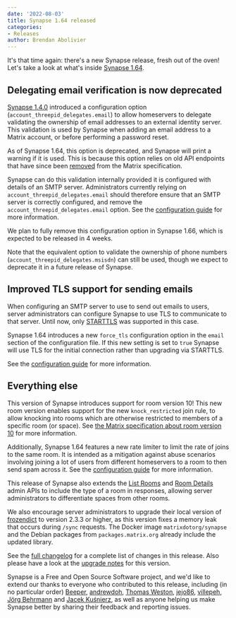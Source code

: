 ```yaml
---
date: '2022-08-03'
title: Synapse 1.64 released
categories:
- Releases
author: Brendan Abolivier
---
```


It's that time again: there's a new Synapse release, fresh out of the oven!
Let's take a look at what's inside [Synapse
1.64](https://github.com/matrix-org/synapse/releases/tag/v1.64.0).

## Delegating email verification is now deprecated

[Synapse 1.4.0](https://github.com/matrix-org/synapse/releases/tag/v1.4.0)
introduced a configuration option (`account_threepid_delegates.email`) to allow
homeservers to delegate validating the ownership of email addresses to an
external identity server. This validation is used by Synapse when adding an
email address to a Matrix account, or before performing a password reset.

As of Synapse 1.64, this option is deprecated, and Synapse will print a warning
if it is used. This is because this option relies on old API endpoints that have
since been
[removed](https://spec.matrix.org/v1.1/changelog/#identity-service-api) from the
Matrix specification.

Synapse can do this validation internally provided it is configured with details
of an SMTP server. Administrators currently relying on
`account_threepid_delegates.email` should therefore ensure that an SMTP server
is correctly configured, and remove the `account_threepid_delegates.email`
option. See the [configuration
guide](https://matrix-org.github.io/synapse/v1.64/usage/configuration/config_documentation.html#email)
for more information.

We plan to fully remove this configuration option in Synapse 1.66, which is
expected to be released in 4 weeks.

Note that the equivalent option to validate the ownership of phone numbers
(`account_threepid_delegates.msisdn`) can still be used, though we expect to
deprecate it in a future release of Synapse.

## Improved TLS support for sending emails

When configuring an SMTP server to use to send out emails to users, server
administrators can configure Synapse to use TLS to communicate to that server.
Until now, only [STARTTLS](https://en.wikipedia.org/wiki/Opportunistic_TLS) was
supported in this case.

Synapse 1.64 introduces a new `force_tls` configuration option in the `email`
section of the configuration file. If this new setting is set to `true` Synapse
will use TLS for the initial connection rather than upgrading via STARTTLS.

See the [configuration
guide](https://matrix-org.github.io/synapse/v1.64/usage/configuration/config_documentation.html#email)
for more information.

## Everything else

This version of Synapse introduces support for room version 10! This new room
version enables support for the new `knock_restricted` join rule, to allow
knocking into rooms which are otherwise restricted to members of a specific room
(or space). See [the Matrix specification about room version
10](https://spec.matrix.org/v1.3/rooms/v10/) for more information.

Additionally, Synapse 1.64 features a new rate limiter to limit the rate of joins to the same
room. It is intended as a mitigation against abuse scenarios involving joining a
lot of users from different homeservers to a room to then send spam across it.
See the [configuration
guide](https://matrix-org.github.io/synapse/latest/usage/configuration/config_documentation.html#rc_joins_per_room)
for more information.

This release of Synapse also extends the [List
Rooms](https://matrix-org.github.io/synapse/latest/admin_api/rooms.html#list-room-api)
and [Room
Details](https://matrix-org.github.io/synapse/latest/admin_api/rooms.html#room-details-api)
admin APIs to include the type of a room in responses, allowing server
administrators to differentiate spaces from other rooms.

We also encourage server administrators to upgrade their local version of
[frozendict](https://pypi.org/project/frozendict/) to version 2.3.3 or higher,
as this version fixes a memory leak that occurs during `/sync` requests. The
Docker image `matrixdotorg/synapse` and the Debian packages from
`packages.matrix.org` already include the updated library.

See the [full
changelog](https://github.com/matrix-org/synapse/releases/tag/v1.64.0) for a
complete list of changes in this release. Also please have a look at the
[upgrade
notes](https://matrix-org.github.io/synapse/v1.64/upgrade#upgrading-to-v1640)
for this version.

Synapse is a Free and Open Source Software project, and we'd like to extend our
thanks to everyone who contributed to this release, including (in no particular
order) [Beeper](https://www.beeper.com/),
[andrewdoh](https://github.com/andrewdoh), [Thomas
Weston](https://github.com/thomasweston12), [jejo86](https://github.com/jejo86),
[villepeh](https://github.com/villepeh), [Jörg
Behrmann](https://github.com/behrmann) and [Jacek
Kuśnierz](https://github.com/Vetchu), as well as anyone helping us make Synapse
better by sharing their feedback and reporting issues.
